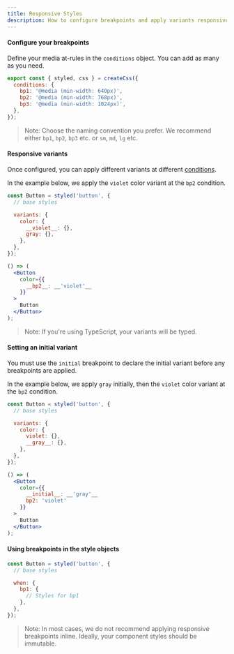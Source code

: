 ```yaml
---
title: Responsive Styles
description: How to configure breakpoints and apply variants responsively.
---
```


#### Configure your breakpoints

Define your media at-rules in the `conditions` object. You can add as many as you need.

```jsx line=2-7
export const { styled, css } = createCss({
  conditions: {
    bp1: '@media (min-width: 640px)',
    bp2: '@media (min-width: 768px)',
    bp3: '@media (min-width: 1024px)',
  },
});
```

> Note: Choose the naming convention you prefer. We recommend either <Code>bp1</Code>, <Code>bp2</Code>, <Code>bp3</Code> etc. or <Code>sm</Code>, <Code>md</Code>, <Code>lg</Code> etc.

#### Responsive variants

Once configured, you can apply different variants at different [conditions](/docs/breakpoints).

In the example below, we apply the `violet` color variant at the `bp2` condition.

```jsx line=4-9,12-16
const Button = styled('button', {
  // base styles

  variants: {
    color: {
      __violet__: {},
      gray: {},
    },
  },
});

() => (
  <Button
    color={{
      __bp2__: __'violet'__
    }}
  >
    Button
  </Button>
);
```

> Note: If you're using TypeScript, your variants will be typed.

#### Setting an initial variant

You must use the <Code>initial</Code> breakpoint to declare the initial variant before any breakpoints are applied.

In the example below, we apply `gray` initially, then the `violet` color variant at the `bp2` condition.

```jsx line=4-9,12-16
const Button = styled('button', {
  // base styles

  variants: {
    color: {
      violet: {},
      __gray__: {},
    },
  },
});

() => (
  <Button
    color={{
      __initial__: __'gray'__
      bp2: 'violet'
    }}
  >
    Button
  </Button>
);
```

#### Using breakpoints in the style objects

```jsx line=4-8
const Button = styled('button', {
  // base styles

  when: {
    bp1: {
      // Styles for bp1
    },
  },
});
```

> Note: In most cases, we do not recommend applying responsive breakpoints inline. Ideally, your component styles should be immutable.
